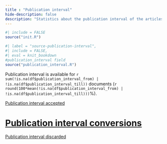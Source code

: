 ```yaml
---
title : "Publication interval"
hide-description: false
description: "Statistics about the publication interval of the articles"
---
```


```r
#| include = FALSE
source("init.R")
```
```r
#| label = "source-publication-interval",
#| include = FALSE,
#| eval = knit_bookdown
#publication_interval field
source("publication_interval.R")
```

Publication interval is available for `r sum(!is.na(df$publication_interval_from) | !is.na(df$publication_interval_till))` documents (`r round(100*mean(!is.na(df$publication_interval_from) | !is.na(df$publication_interval_till)))`%). 

[Publication interval accepted](dataTable/data_table.html?path=../output.tables/publication_interval_accepted.csv)

# [Publication interval conversions](dataTable/data_table.html?path=../output.tables/publication_interval_conversion_nontrivial.csv)

[Publication interval discarded](dataTable/data_table.html?path=../output.tables/publication_interval_discarded.csv)


